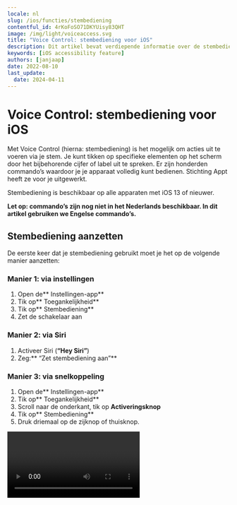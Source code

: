 ```yaml
---
locale: nl
slug: /ios/functies/stembediening
contentful_id: 4rKoFoSO71DKYUisy83QHT
image: /img/light/voiceaccess.svg
title: "Voice Control: stembediening voor iOS"
description: Dit artikel bevat verdiepende informatie over de stembediening Voice Control voor iOS.
keywords: [iOS accessibility feature]
authors: [janjaap]
date: 2022-08-10
last_update:
  date: 2024-04-11
---
```


# Voice Control: stembediening voor iOS

Met Voice Control (hierna: stembediening) is het mogelijk om acties uit te voeren via je stem. Je kunt tikken op specifieke elementen op het scherm door het bijbehorende cijfer of label uit te spreken. Er zijn honderden commando’s waardoor je je apparaat volledig kunt bedienen. Stichting Appt heeft ze voor je uitgewerkt.

Stembediening is beschikbaar op alle apparaten met iOS 13 of nieuwer.

**Let op: commando’s zijn nog niet in het Nederlands beschikbaar. In dit artikel gebruiken we Engelse commando’s.**

## Stembediening aanzetten

De eerste keer dat je stembediening gebruikt moet je het op de volgende manier aanzetten:

### Manier 1: via instellingen

1. Open de** Instellingen-app**
2. Tik op** Toegankelijkheid**
3. Tik op** Stembediening**
4. Zet de schakelaar aan

### Manier 2: via Siri

1. Activeer Siri (**“Hey Siri”**)
2. Zeg:** “Zet stembediening aan”**

### Manier 3: via snelkoppeling

1. Open de** Instellingen-app**
2. Tik op** Toegankelijkheid**
3. Scroll naar de onderkant, tik op **Activeringsknop**
4. Tik op** Stembediening**
5. Druk driemaal op de zijknop of thuisknop.

<Video youTubeId="G7RMsPuKFTQ" title="Handleiding: Stembediening aanzetten op iOS" name="Voice control iOS - Video"/>

## Stembediening uitzetten

De snelste manier om stembediening uit te zetten is via het commando: **“Turn off Voice Control”**. Daarnaast kun je stembediening ook uitzetten via Siri: **“Zet stembediening uit”**.

Terwijl stembediening geactiveerd is het nog steeds mogelijk om via touch te navigeren. Je kunt stembediening weer uitzetten via de Instellingen app. Tik op ‘Toegankelijkheid’, tik op ‘Stembediening’, zet de schakelaar uit.

Mocht je een snelkoppeling hebben ingesteld voor VoiceOver, dan kan je het ook via deze manier weer uitzetten.

## Stembediening gebruiken

Op het moment van schrijven is het alleen nog mogelijk om commando’s in het **Engels** te geven.

Het handigste commando om stembediening mee te leren is: **“Show me what to say”**. Met dit commando wordt voor het huidige scherm getoond welke commando’s er beschikbaar zijn. Op deze manier leer je steeds meer commando’s om apps te bedienen.

Let op: het zal vaak voorkomen dat je apps niet volledig kunt bedienen met stembediening.

## Stembediening aanpassen

Je kunt stembediening aanpassen naar jouw eigen wensen. Je kunt specifieke commando’s in- of uitschakelen en zelfs aangepaste commando’s maken.

### Commando in- of uitschakelen

Open de Instellingen app, tik op ‘Toegankelijkheid’, tik op ‘Stembediening’, tik op ‘Pas commando’s aan’.

Selecteer vervolgens de groep waar het commando in valt, bijvoorbeeld ‘Basisnavigatie’. Selecteer vervolgens het commando, bijvoorbeeld ‘Open App Switcher’.

Nu zit je in het scherm waar je het commando via de schakelaar kan in- of uitschakelen.

### Commando maken

Open de Instellingen app, tik op ‘Toegankelijkheid’, tik op ‘Stembediening’, tik op ‘Pas commando’s aan’, tik op ‘Maak nieuw commando aan…’

Voer volgens een zin in die je wilt gebruiken om het commando te activeren. Bijvoorbeeld: ‘Voer voornaam in’.

Tik vervolgens op ‘Taak’ en selecteer ‘Voeg tekst in’. Er verschijnt een tekstveld, in dit geval vul je hier je voornaam in.

Tik hierna op ‘Vorige’ en tot slot op ‘Bewaar’ om het commando op te slaan.

Je kunt nu je voornaam laten invoeren in tekstvelden voor ‘Voer voornaam in’ te zeggen.

## Stembediening commando’s

Je kunt alle commando’s die er zijn bekijken in onderstaande tabellen.

### Basisnavigatie

| Commando | Actie |
| --- | --- |
| Open App Switcher | Schakelen tussen apps |
| Open Control Center | Opent het bedieningspaneel |
| Open Notification Center | Opent het berichtencentrum |
| Open Spotlight | Opent Spotlight |
| Open** `<app name>`** | Opent de** app** met de gegeven** naam** |
| Go home | Gaat naar het hoofdscherm |
| Go back | Gaat terug naar het vorige scherm |
| Tap** `<element>`** | Tikt op het gegeven** onderdeel** |
| **`<item>`** | Toont acties voor het gegeven** onderdeel** |
| Show me what to say | Toont welke commando’s er beschikbaar zijn |
| Show commands | Toont welke commando’s er bestaan |
| Show vocabulary | Toont woordenlijst |
| Search for** `<phrase>`** | Zoekt naar de gegeven** zin** op je toestel |
| Search Web for** `<phrase>`** | Zoekt naar de gegeven** zin** op websites |
| Go to sleep | Zet stembediening tijdelijk uit |
| Wake up | Zet stembediening weer aan |
| Repeat** `<count>`** times | Herhaalt het vorige commando het gegeven** aantal** keren |
| Make this speakable | Opent het maak nieuwe commando scherm |
| Start recording commands | Begint met het opnemen van een commando |
| Stop recording commands | Stopt met het opnemen van een commando |

*Overzicht van commando’s voor basisnavigatie via stembediening*

### Overlays

| Commando | Actie |
| --- | --- |
| Show numbers | Toont nummers bij alle actiegerichte elementen |
| Show numbers continuously | Toont nummers bij alle actiegerichte elementen tot ze verborgen zijn |
| Hide numbers | Verbergt nummers bij alle elementen |
| Show names | Toont labels bij alle actiegerichte elementen |
| Show names continuously | Toont labels bij alle actiegerichte elementen tot ze verborgen zijn |
| Hide names | Verbergt labels bij alle elementen |
| Show grid | Toont een genummerd raster op het scherm |
| Show grid with** `<count>`** columns | Toont een raster met het gewenste **aantal** kolommen |
| Show grid with** `<count>` **rows | Toont een raster met het gewenste** aantal **rijen |
| Show grid with** `<count>`** columns and **`<count>`** rows | Toont een raster met het gewenste **aantal** kolommen en **aantal** rijen |
| Show grid continuously | Toont een raster, tot elk deel verborgen is |
| Show grid continuously with** `<count>` **columns | Toont een raster met het gewenste** aantal **kolommen, tot elke kolom verborgen is |
| Show grid continuously with** `<count>` **rows | Toont een raster met het gewenste** aantal **rijen, tot elke rij verborgen is |
| Show grid continuously with** `<count>` **columns and** `<count>`** rows | Toont een raster met het gewenste **aantal **kolommen en** aantal** rijen, tot ze elk deel verborgen is |
| Hide grid | Verbergt het raster |
| Tap** `<number>`** | Tik op het onderdeel met het gegeven **nummer** |
| Choose** `<number>`** | Selecteert het onderdeel met het gegeven **nummer** |
| **`<number>`** | Tikt op het onderdeel met het gegeven **nummer** |
| Show actions for** `<item>`** | Toont de beschikbare acties voor het gegeven** onderdeel** |
| Show actions for** `<number>`** | Toont de beschikbare acties voor het gegeven** nummer** |

*Overzicht van commando’s voor overlays via stembediening*

### Basisgebaren

| Commando | Actie |
| --- | --- |
| Scroll down | Scrolt de pagina een stukje naar beneden |
| Scroll up | Scrolt de pagina een stukje omhoog |
| Scroll to bottom | Scrolt naar de onderkant van de pagina |
| Scroll to top | Scrolt naar de bovenkant van de pagina |
| Scroll left | Scrolt een stukje naar links |
| Scroll right | Scrolt een stukje naar rechts |
| Scroll to left edge | Scrolt naar de linker zijkant |
| Scroll to right edge | Scrolt naar de rechter zijkant |
| Zoom in | Zoomt in op de pagina |
| Zoom in** `<item>`** | Zoomt in richting het gegeven** onderdeel** |
| Zoom in** `<number>`** | Zoomt in richting het gegeven** nummer** |
| Zoom out | Zoomt uit op de pagina |
| Zoom out** `<item>`** | Zoomt uit richting het gegeven** onderdeel** |
| Zoom out** `<number>`** | Zoomt uit richting het gegeven** nummer** |
| Decrement **`<item>`** | Verlaagt het gewenste** onderdeel** met één |
| Decrement** `<item>`** by** `<count>`** | Verlaagt het gewenste** onderdeel** met het gegeven** aantal** |
| Decrement** `<number>`** | Verlaagt het onderdeel met het gegeven** nummer** met één |
| Decrement** `<number>`** by** `<count>`** | Verlaagt het onderdeel met het gegeven **nummer** met het gegeven** aantal** |
| Increment** `<item>`** | Verhoogt het gegeven** onderdeel** met één |
| Increment** `<item>`** by** `<count>`** | Verhoogt het gegeven** onderdeel** met het gegeven** aantal** |
| Increment** `<number>`** | Verhoogt het onderdeel met het gegeven **nummer** met één |
| Increment** `<number>`** by** `<count>`** | Verhoogt het onderdeel met het gegeven **nummer** met het gegeven** aantal** |
| Single tap | Tikt één keer op het scherm |
| Double tap | Tikt dubbel keer op het scherm |
| Double tap** `<item>`** | Tikt dubbel op het gegeven** onderdeel** |
| Double tap **`<number>`** | Tikt dubbel op het onderdeel met het gegeven **nummer** |
| Long press | Drukt lang op het scherm |
| Long press** `<item>`** | Drukt lang op het gegeven** onderdeel** |
| Long press** `<number>`** | Drukt lang op het onderdeel met het gegeven** nummer** |
| Pan down | Scrolt langzaam een stukje naar beneden |
| Pan down** `<item>`** | Scrolt langzaam naar beneden richting het gegeven** onderdeel** |
| Pan down** `<number>`** | Scrolt langzaam naar beneden richting het onderdeel met het gegeven** nummer** |
| Pan up | Scrolt langzaam een stukje omhoog |
| Pan up** `<item>`** | Scrolt langzaam omhoog richting het gegeven** onderdeel** |
| Pan up** `<number>`** | Scrolt langzaam omhoog richting het onderdeel met het gegeven** nummer** |
| Pan left | Scrolt langzaam naar links |
| Pan left** `<item>`** | Scrolt langzaam naar links richting het gegeven** onderdeel** |
| Pan left** `<number>`** | Scrolt langaam naar links richting het onderdeel met het gegeven** nummer** |
| Pan right | Scrolt langzaam naar rechts |
| Pan right** `<item>`** | Scrolt langzaam naar rechts richting het gegeven** onderdeel** |
| Pan right** `<number>`** | Scrolt langzaam naar rechts richting het onderdeel met het gegeven** nummer** |
| Rotate left | Draait naar links op het scherm |
| Rotate left** `<item>`** | Draait naar links op het gegeven** onderdeel** |
| Rotate left** `<number>`** | Draait naar links op het onderdeel met het gegeven** nummer** |
| Rotate right | Draait naar rechts op het scherm |
| Rotate right** `<item>`** | Draait naar rechts op het gegeven** onderdeel** |
| Rotate right** `<number>`** | Draait naar rechts op het onderdeel met het gegeven** nummer** |
| Swipe down | Veegt naar beneden op het scherm |
| Swipe down** `<item>`** | Veegt naar beneden op het gegeven** onderdeel** |
| Swipe down** `<number>`** | Veegt naar beneden op het onderdeel met het gegeven** nummer** |
| Swipe up | Veegt omhoog op het scherm |
| Swipe up** `<item>`** | Veegt omhoog op het gegeven** onderdeel** |
| Swipe up** `<number>`** | Veegt omhoog op het onderdeel met het gegeven** nummer** |
| Swipe left | Veegt naar links op het scherm |
| Swipe left`<br>``<br>``<br>``<br>`**`<item>`** | Veegt naar links op het gegeven** onderdeel** |
| Swipe left** `<number>`** | Veegt naar links op het onderdeel met het gegeven** nummer** |
| Swipe right | Veegt naar rechts op het scherm |
| Swipe right** `<item>`** | Veegt naar rechts op het gegeven** onderdeel** |
| Swipe right`<br>``<br>``<br>``<br>`**`<number>`** | Veegt naar rechts op het onderdeel met het gegeven** nummer** |
| Two finger tap | Tikt met twee vingers op het scherm |
| Two finger tap** `<item>`** | Tikt met twee vingers op het gegeven** onderdeel** |
| Two finger tap **`<number>`** | Tikt met twee vingers op het onderdeel met het gegeven** nummer** |
| Two finger double tap | Tikt met twee vingers dubbel op het scherm |
| Two finger double tap** `<item>`** | Tikt met twee vingers dubbel op het gegeven** onderdeel** |
| Two finger double tap **`<number>`** | Tikt met twee vingers dubbel op onderdeel met gegeven** nummer** |
| Two finger long press | Drukt met twee vingers lang op het scherm |
| Two finger long press **`<item>`** | Drukt met twee vingers lang op het gegeven **onderdeel** |
| Two finger long press** `<number>`** | Drukt met twee vingers lang op het onderdeel met het gegeven** nummer** |
| Two finger pan down | Scrolt langzaam met twee vingers naar beneden op het scherm |
| Two finger pan down** `<item>`** | Scrolt langzaam met twee vingers naar beneden richting het gegeven** onderdeel** |
| Two finger pan down** `<number>`** | Scrolt langzaam met twee vingers omhoog richting het onderdeel met het gegeven** nummer** |
| Two finger pan up | Scrolt langzaam met twee vingers omhoog op het scherm |
| Two finger pan up** `<item>`** | Scrolt langzaam met twee vingers omhoog richting het gegeven** onderdeel** |
| Two finger pan up** `<number>`** | Scrolt langzaam met twee vingers omhoog richting het onderdeel met het gegeven** nummer** |
| Two finger pan left | Scrolt langzaam met twee vingers naar links op het scherm |
| Two finger pan left** `<item>`** | Scrolt langzaam met twee vingers naar links richting het gegeven** onderdeel** |
| Two finger pan left** `<number>`** | Scrolt langzaam met twee vingers naar links richting het onderdeel met het gegeven** nummer** |
| Two finger pan right | Scrolt langzaam met twee vingers naar rechts op het scherm |
| Two finger pan right** `<item>`** | Scrolt langzaam met twee vingers naar rechts richting het gegeven** onderdeel** |
| Two finger pan right** `<number>`** | Scrolt langzaam met twee vingers naar rechts richting het onderdeel met het gegeven** nummer** |
| Two finger swipe down | Veegt naar beneden met twee vingers op het scherm |
| Two finger swipe down** `<item>`** | Veegt naar beneden met twee vingers richting het gegeven** onderdeel** |
| Two finger swipe down** `<number>`** | Veegt naar beneden met twee vingers richting het onderdeel met het gegeven** nummer** |
| Two finger swipe up | Veegt met twee vingers omhoog op het scherm |
| Two finger swipe up** `<item>`** | Veegt omhoog met twee vingers richting het gegeven** onderdeel** |
| Two finger swipe up** `<number>`** | Veegt omhoog met twee vingers richting het onderdeel met het gegeven** nummer** |
| Two finger swipe left | Veegt met twee vingers naar links op het scherm |
| Two finger swipe left** `<item>`** | Veegt naar links met twee vingers richting het gegeven** onderdeel** |
| Two finger swipe left** `<number>`** | Veegt naar links met twee vingers richting het onderdeel met het gegeven** nummer** |
| Two finger swipe right | Veegt met twee vingers naar rechts op het scherm |
| Two finger swipe right **`<item>`** | Veegt naar rechts met twee vingers richting het gegeven** onderdeel** |
| Two finger swipe right** `<number>`** | Veegt naar rechts met twee vingers richting het onderdeel met het gegeven** nummer** |

*Overzicht van commando’s voor basisgebaren via stembediening*

### Geavanceerde gebaren

| Commando | Actie |
| --- | --- |
| Drag from** `<number>`** to** `<number>`** | Sleept het onderdeel met het gegeve**n nummer** naar het onderdeel met het gegeven** nummer** |
| Start drag** `<item>`** | Begint te slepen met het gegeven** onderdeel** |
| Start drag** `<number>`** | Begint te slepen met het onderdeel met het gegeven** nummer** |
| Drop** `<item>`** | Laat het gegeven** onderdeel** vallen |
| Drop** `<number>`** | Laat het onderdeel met het gegeven** nummer** vallen |
| Tap and hold** `<item>`** | Tikt op het gewenste** onderdeel** en houdt vast |
| Tap and hold** `<number>`** | Tikt op het onderdeel met het gegeven** nummer** en houdt vast |
| 3D Touch** `<item>`** | Activeert 3D touch op het gegeven** onderdeel** |
| 3D Touch** `<number>`** | Activeert 3D-touch op het onderdeel met het gegeven** nummer** |
| Cancel gesture | Annuleert het huidige gebaar |

*Overzicht van commando’s voor geavanceerde gebaren via stembediening*

### Dicteren

| Commando | Actie |
| --- | --- |
| **`<phrase>`** | Typt de gewenste** zin** in |
| **`<phrase>`** emoji | Voegt de gewenste** emoji** in |
| Type** `<phrase>`** | Typt de gewenste** zin** in |
| Insert date | Voegt de huidige datum in |
| Enter that | Voegt een enter in |

*Overzicht van commando’s voor dicteren via stembediening*

### Tekstnavigatie

| Commando | Actie |
| --- | --- |
| Move down | Verplaatst de cursor een regel omlaag |
| Move up | Verplaatst de cursor een regel omhoog |
| Move left | Verplaatst de cursor een regel naar links |
| Move right | Verplaatst de cursor een regel naar rechts |
| Move to beginning | Verplaatst de cursor naar het begin van de tekst |
| Move to end | Verplaatst de cursor naar het eind van de tekst |
| Move to beginning of word | Verplaatst de cursor naar het begin van het huidige woord |
| Move to end of word | Verplaatst de cursor naar het eind van het huidige woord |
| Move to beginning of sentence | Verplaatst de cursor naar het begin van de huidige zin |
| Move to end of sentence | Verplaatst de cursor naar het eind van de huidige zin |
| Move to beginning of paragraph | Verplaatst de cursor naar het begin van de huidige alinea |
| Move to end of paragraph | Verplaatst de cursor naar het eind van de huidige alinea |
| Move to beginning of line | Verplaatst de cursor naar het begin van de huidige regel |
| Move to end of line | Verplaatst de cursor naar het eind van de huidige regel |
| Move to beginning of selection | Verplaatst de cursor naar het begin van de huidige selectie |
| Move to end of selection | Verplaatst de cursor naar het eind van de huidige selectie |
| Move forward** `<count>`** characters | Verplaatst de cursor het gegeven** aantal **tekens vooruit |
| Move back** `<count>`** characters | Verplaatst de cursor het gegeven** aantal **tekens achteruit |
| Move forward** `<count>`** words | Verplaatst de cursor het gegeven** aantal** woorden vooruit |
| Move back** `<count>`** words | Verplaatst de cursor het gegeven** aantal** woorden achteruit |
| Move forward** `<count>`** sentences | Verplaatst de cursor het gegeven** aantal** zinnen vooruit |
| Move back** `<count>`** sentences | Verplaatst de cursor het gegeven** aantal** zinnen achteruit |
| Move forward** `<count>`** paragraphs | Verplaatst de cursor het gegeven** aantal** alinea’s vooruit |
| Move back** `<count>`** paragraphs | Verplaatst de cursor het gegeven** aantal** alinea’s achteruit |
| Move forward** `<count>`** lines | Verplaatst de cursor het gegeven** aantal** regels vooruit |
| Move back** `<count>`** lines | Verplaatst de cursor het gegeven** aantal** regels achteruit |
| Move before** `<phrase>`** | Verplaatst de cursor vóór de gekozen** zin** |
| Move after** `<phrase>`** | Verplaatst de cursor achter de gekoze**n zin** |

*Overzicht van commando’s voor tekstnavigatie via stembediening*

### Tekstselectie

| Commando | Actie |
| --- | --- |
| Select all | Selecteert alle tekst |
| Select** `<phrase>`** | Selecteert de gewenste zin |
| Select** `<phrase>`** through** `<phrase>`** | Selecteert alle** tekst** tussen de gegeven** zin** |
| Select** `<phrase>`** emoji | Selecteert de gewenste** emoji** |
| Select previous | Selecteert de vorige zin |
| Select next | Selecteert de volgende zin |
| Select character | Selecteert huidig karakter |
| Select previous character | Selecteert vorige karakter |
| Select next character | Selecteert volgend teken |
| Select word | Selecteert huidig woord |
| Select previous word | Selecteert vorig woord |
| Select next word | Selecteert volgend woord |
| Select sentence | Selecteert huidige zin |
| Select previous sentence | Selecteert vorige zin |
| Select next sentence | Selecteert volgende zin |
| Select paragraph | Selecteert huidige alinea |
| Select previous paragraph | Selecteert vorige alinea |
| Select next sentence | Selecteert volgende alinea |
| Select line | Selecteert huidige regel |
| Select previous line | Selecteert vorige regel |
| Select next line | Selecteert volgende regel |
| Select previous** `<count>`** characters | Selecteert het gekozen** aantal** vorige tekens |
| Select next** `<count>`** characters | Selecteert het gekozen** aantal** volgende tekens |
| Select previous** `<count>`** words | Selecteert het gekozen** aantal** vorige woorden |
| Select next** `<count>`** words | Selecteert het gekozen** aantal** volgende woorden |
| Select previous** `<count>`** sentences | Selecteert het gekozen** aantal** vorige zinnen |
| Select next** `<count>`** sentences | Selecteert het gekozen** aantal** volgende zinnen |
| Select previous** `<count>`** paragraphs | Selecteert het gekozen** aantal** vorige alinea’s |
| Select next** `<count>`** paragraphs | Selecteert het gekozen** aantal** volgende alinea’s |
| Select previous** `<count>`** lines | Selecteert het gekozen** aantal** vorige regels |
| Select next** `<count>`** lines | Selecteert het gekozen** aantal** volgende regels |
| Extend selection** `<count>`** characters | Breidt de selectie uit met het gekozen **aantal** tekens |
| Extend selection back** `<count>`** characters | Vermindert de selectie met het gekozen **aantal** tekens |
| Extend selection** `<count>`** words | Breidt de selectie uit met het gekozen** aantal** woorden |
| Extend selection back** `<count>`** words | Vermindert de selectie met het gekozen **aantal** woorden |
| Extend selection** `<count>`** sentences | Breidt de selectie uit met het gekozen **aantal** zinnen |
| Extend selection back** `<count>`** sentences | Vermindert de selectie met het gekozen **aantal** zinnen |
| Extend selection** `<count>`** paragraphs | Breidt de selectie uit met het gekozen **aantal** alinea’s |
| Extend selection back** `<count>`** paragraphs | Vermindert de selectie met het gekozen **aantal** alinea’s |
| Extend selection** `<count>`** lines | Breidt de selectie uit met het gekozen **aantal **regels |
| Extend selection back** `<count>`** lines | Vermindert de selectie met het gekozen **aantal** regels |
| Deselect that | Heft de huidige selectie op |

*Overzicht van commando’s voor tekstselectie via stembediening*

### Tekstbewerking

| Commando | Actie |
| --- | --- |
| Replace** `<phrase>`** with** `<phrase>`** | Vervangt de gegeven** zin** door de gegeven** zin** |
| Insert** `<phrase>`** before** `<phrase>`** | Voegt de gegeven** zin** in vóór de gegeven **zin** |
| Insert** `<phrase>`** after** `<phrase>`** | Voegt de gegeven** zin** in na de gegeven** zin** |
| Correct that | Corrigeert de huidige selectie |
| Correct** `<phrase>`** | Corrigeert de geselecteerde** zin** |
| Undo that | Maakt de laatste actie ongedaan |
| Redo that | Herhaalt de laatste actie ongedaan maken |
| Cut that | Knipt de huidige selectie |
| Copy that | Kopieert de huidige selectie |
| Paste that | Plakt de inhoud van het klembord |
| Capitalize that | Laat de huidige selectie met een hoofdletter beginnen |
| Capitalize** `<phrase>`** | Laat de gegeven** zin** met een hoofdletter beginnen |
| Lowercase that | Maakt kleine letters van de huidige selectie |
| Lowercase** `<phrase>`** | Maakt kleine letters van de gegeven** zin** |
| Uppercase that | Maakt hoofdletters van de huidige selectie |
| Uppercase** `<phrase>`** | Maakt hoofdletters van de gegeven** zin** |
| Bold that | Maakt de huidige selcetie dikgedrukt |
| Bold** `<phrase>`** | Maakt de gegeven** zin** dik gedrukt |
| Italicize that | Maakt de huidige selectie cursief |
| Italicize** `<phrase>`** | Maakt de gegeven** zin** cursief |
| Underline that | Onderstreept de huidige selectie |
| Underline **`<phrase>`** | Onderstreept de gegeven** zin** |

*Overzicht van commando’s voor tekstbewerking via stembediening*

### Tekstverwijdering

| Commando | Actie |
| --- | --- |
| Delete that | Verwijdert de huidige selectie |
| Delete all | Verwijdert alle tekst |
| Delete** `<phrase>`** | Verwijdert de gegeven** zin** |
| Delete character | Verwijdert het huidige teken |
| Delete previous character | Verwijdert het vorige teken |
| Delete next character | Verwijdert het volgende teken |
| Delete word | Verwijdert het huidige woord |
| Delete previous word | Verwijdert het vorige woord |
| Delete next word | Verwijdert het volgende woord |
| Delete sentence | Verwijdert de huidige zin |
| Delete previous sentence | Verwijdert de vorige zin |
| Delete next sentence | Verwijdert de volgende zin |
| Delete paragraph | Verwijdert de huidige alinea |
| Delete previous paragraph | Verwijdert de vorige alinea |
| Delete next sentence | Verwijdert de volgende alinea |
| Delete line | Verwijdert de huidige regel |
| Delete previous line | Verwijdert de vorige regel |
| Delete next line | Verwijdert de volgende regel |
| Delete previous** `<count>`** characters | Verwijdert het eerdere** aantal** tekens |
| Delete next** `<count>`** characters | Verwijdert het volgende** aantal** tekens |
| Delete previous** `<count>`** words | Verwijdert het eerdere** aantal **woorden |
| Delete next** `<count>`** words | Verwijdert het volgende** aantal** woorden |
| Delete previous** `<count>`** sentences | Verwijdert het eerdere** aantal** zinnen |
| Delete next** `<count>`** sentences | Verwijdert het volgende **aantal** zinnen |
| Delete previous** `<count>`** paragraphs | Verwijdert het eerdere** aantal** alinea’s |
| Delete next** `<count>`** paragraphs | Verwijdert het volgende** aantal** alinea’s |
| Delete previous** `<count>`** lines | Verwijdert het eerdere** aantal **regels |
| Delete next** `<count>`** lines | Verwijdert het volgende** aantal** tekens |

*Overzicht van commando’s voor tekstverwijdering via stembediening*

### Apparaat

| Commando | Actie |
| --- | --- |
| Turn down volume | Zet het volume een tandje lager |
| Turn up volume | Zet het volume een tandje hoger |
| Mute sound | Dempt het geluid |
| Unmute sound | Heft het dempen van geluid op |
| Rotate to landscape | Draait naar de liggende stand, indien mogelijk |
| Rotate to portrait | Draait naar de staande stand, indien mogelijk |
| Lock screen | Vergrendelt het toestel |
| Make emergency call | Maakt een noodoproep |
| Shake device | Schudt het apparaat |
| Triple press home button | Drukt driemaal op de startknop, indien beschikbaar |
| Triple press side button | Drukt driemaal op de zijknop, indien beschikbaar |
| Take screenshot | Maakt een screenshot van het huidige scherm |
| Reboot device | Start het toestel opnieuw op |

*Overzicht van commando’s voor je apparaat via stembediening*

### Toegankelijkheid

| Commando | Actie |
| --- | --- |
| Turn off Voice Control | Schakelt ‘Voice Control’ uit |
| Turn on AssistiveTouch | Schakelt ‘AssistiveTouch’ in |
| Turn off AssistiveTouch | Schakelt ‘AssistiveTouch’ it |
| Turn on Classic Invert Colors | Schakelt ‘Klassiek omgekeerde kleuren’ in |
| Turn off Classic Invert Colors | Schakelt ‘Klassiek omgekeerde kleuren’ uit |
| Turn on Smart Invert Colors | Schakelt ‘Slim omgekeerde kleuren’ in |
| Turn off Smart Invert Colors | Schakelt ‘Slim omgekeerde kleuren’ uit |
| Turn on Color Filters | Schakelt ‘Kleurfilters’ in |
| Turn off Color Filters | Schakelt ‘Kleurfilters’ in |
| Turn on Reduce White Point | Schakelt ‘Verminder witpunt’ in |
| Turn off Reduce White Point | Schakelt ‘Verminder witpunt’ in |
| Turn on Switch Control | Schakelt ‘Schakelbediening’ in |
| Turn off Switch Control | Schakelt ‘Schakelbediening’ uit |
| Turn on VoiceOver | Schakelt VoiceOver in |
| Turn off VoiceOver | Schakelt VoiceOver uit |
| Turn on Zoom | Schakelt ‘Zoomen’ in |
| Turn off Zoom | Schakelt ‘Zoomen’ uit |
| Turn on VoiceOver | Schakelt ‘VoiceOver’ in |
| Turn off VoiceOver | Schakelt ‘VoiceOver’ uit |
| Turn on Full Keyboard Access | Schakelt ‘Volledige toetsenbordtoegang’ in |
| Turn off Full Keyboard Access | Schakelt ‘Volledige toetsenbordtoegang’ uit |

*Overzicht van commando’s voor toegankelijkheid via stembediening*

## Stembediening handleidingen

Wil je nog meer leren over stembediening? Apple heeft diverse handleidingen geschreven:

- [Handleiding stembediening gebruiken](https://support.apple.com/nl-nl/HT210417)
- [Handleiding stembediening commando’s](https://support.apple.com/nl-nl/HT210418)
